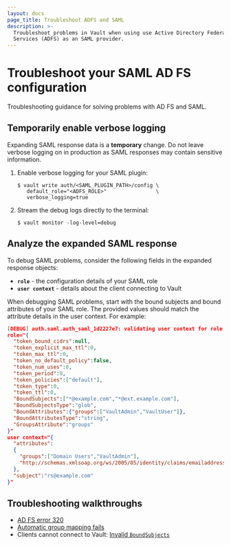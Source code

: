 ```yaml
---
layout: docs
page_title: Troubleshoot ADFS and SAML
description: >-
  Troubleshoot problems in Vault when using use Active Directory Federation
  Services (ADFS) as an SAML provider.
---
```


# Troubleshoot your SAML AD FS configuration

Troubleshooting guidance for solving problems with AD FS and SAML.

## Temporarily enable verbose logging

<Warning title="Not appropriate for production">

  Expanding SAML response data is a **temporary** change. Do not leave verbose
  logging on in production as SAML responses may contain sensitive information.

</Warning>

1. Enable verbose logging for your SAML plugin:

   ```shell-session
   $ vault write auth/<SAML_PLUGIN_PATH>/config \
      default_role="<ADFS_ROLE>"                \
      verbose_logging=true
   ```

1. Stream the debug logs directly to the terminal:

   ```shell-session
   $ vault monitor -log-level=debug
   ```

## Analyze the expanded SAML response 

To debug SAML problems, consider the following fields in the expanded response
objects:

- **`role`** - the configuration details of your SAML role
- **`user context`** - details about the client connecting to Vault

When debugging SAML problems, start with the bound subjects and bound attributes
of your SAML role. The provided values should match the attribute details in the
user context. For example:

<CodeBlockConfig hideClipboard highlight="2,18">

```json
[DEBUG] auth.saml.auth_saml_1d2227e7: validating user context for role: api=callback role_name=default-saml
role="{
  "token_bound_cidrs":null,
  "token_explicit_max_ttl":0,
  "token_max_ttl":0,
  "token_no_default_policy":false,
  "token_num_uses":0,
  "token_period":0,
  "token_policies":["default"],
  "token_type":0,
  "token_ttl":0,
  "BoundSubjects":["*@example.com","*@ext.example.com"],
  "BoundSubjectsType":"glob",
  "BoundAttributes":{"groups":["VaultAdmin","VaultUser"]},
  "BoundAttributesType":"string",
  "GroupsAttribute":"groups"
}"
user context="{
  "attributes":
  {
    "groups":["Domain Users","VaultAdmin"],
    "http://schemas.xmlsoap.org/ws/2005/05/identity/claims/emailaddress":["rs@example.com"]
  },
  "subject":"rs@example.com"
}"
```

</CodeBlockConfig>


## Troubleshooting walkthroughs

- [AD FS error 320](/vault/docs/auth/saml/troubleshoot-adfs/adfs-event-320)
- [Automatic group mapping fails](/vault/docs/auth/saml/troubleshoot-adfs/bad-mapping)
- Clients cannot connect to Vault: [Invalid `BoundSubjects`](/vault/docs/auth/saml/troubleshoot-adfs/boundsubjects)
